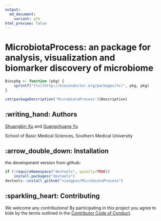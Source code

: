 ```yaml
---
output: 
  md_document:
    variant: gfm
html_preview: false
---
```


<!-- README.md is generated from README.Rmd. Please edit that file -->

# MicrobiotaProcess: an package for analysis, visualization and biomarker discovery of microbiome

```r
Biocpkg <- function (pkg) {
    sprintf("[%s](http://bioconductor.org/packages/%s)", pkg, pkg)
}
```

```r
cat(packageDescription('MicrobiotaProcess')$Description)
```

## :writing_hand: Authors

[Shuangbin Xu](https://github.com/xiangpin) and [Guangchuang Yu](https://guangchuangyu.github.io)

School of Basic Medical Sciences, Southern Medical University

## :arrow_double_down: Installation

the development version from github:

```r
if (!requireNamespace("devtools", quietly=TRUE))
    install.packages("devtools")
devtools::install_github("xiangpin/MicrobiotaProcess")
```

## :sparkling_heart: Contributing

We welcome any contributions! By participating in this project you agree to bide 
by the terms outlined in the [Contributor Code of Conduct](CONDUCT.md).
